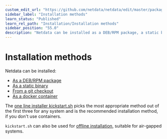 ```yaml
---
custom_edit_url: "https://github.com/netdata/netdata/edit/master/packaging/installer/methods/methods.md"
sidebar_label: "Installation methods"
learn_status: "Published"
learn_rel_path: "Installation/Installation methods"
sidebar_position: "55.0"
description: "Netdata can be installed as a DEB/RPM package, a static binary, a docker container or from source"
---
```



# Installation methods

Netdata can be installed:

- [As a DEB/RPM package](/docs/installation/installation-methods/native-deb-rpm-packages)
- [As a static binary](/docs/installation/installation-methods/static-binary-packages)
- [From a git checkout](/docs/installation/installation-methods/from-a-git-checkout)
- [As a docker container](/docs/installation/installation-methods/docker)

The [one line installer kickstart.sh](/docs/installation/installation-methods/one-line-installer-kickstart.sh)
picks the most appropriate method out of the first three for any system
and is the recommended installation method, if you don't use containers.

`kickstart.sh` can also be used for 
[offline installation](/docs/installation/installation-methods/offline-systems),
suitable for air-gapped systems.
